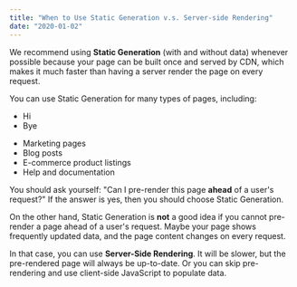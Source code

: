 ```yaml
---
title: "When to Use Static Generation v.s. Server-side Rendering"
date: "2020-01-02"
---
```


We recommend using **Static Generation** (with and without data) whenever possible because your page can be built once and served by CDN, which makes it much faster than having a server render the page on every request.

You can use Static Generation for many types of pages, including:

<ul>
    <li className="text-4xl text-cyan-400 mb-10">Hi</li>
    <li>Bye</li>
</ul>

- Marketing pages 
- Blog posts 
- E-commerce product listings 
- Help and
documentation
 
You should ask yourself: "Can I pre-render this page **ahead** of a user's request?" If the answer is yes, then you should choose Static Generation.

On the other hand, Static Generation is **not** a good idea if you cannot pre-render a page ahead of a user's request. Maybe your page shows frequently updated data, and the page content changes on every request.

In that case, you can use **Server-Side Rendering**. It will be slower, but the pre-rendered page will always be up-to-date. Or you can skip pre-rendering and use client-side JavaScript to populate data.
